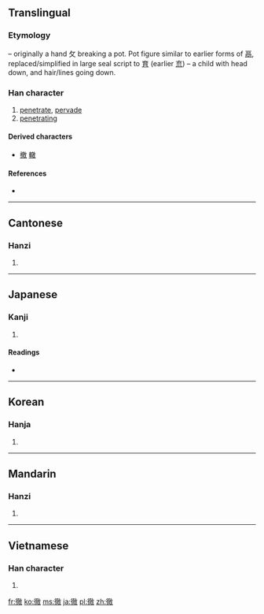 {{also|彻}}
==Translingual==
===Etymology===
{{Han compound|彳|育|攵|liushu=p}} – originally a hand 攵 breaking a pot. Pot figure similar to earlier forms of [[鬲]], replaced/simplified in large seal script to [[育]] (earlier [[㐬]]) – a child with head down, and hair/lines going down.

===Han character===
{{Han char|rn=60|rad=彳|as=12|sn=15|four=2824<sub>0</sub>|canj=竹人卜月大 (HOYBK)}}

# [[penetrate]], [[pervade]]
# [[penetrating]]

====Derived characters====
* [[撤]] [[轍]]

====References====
* {{Han ref|kx=0371.100|dkj=10245|dj=0698.060|hdz=20844.070|uh=5FB9|ud=24505|bh=B9FD|bd=47613}}

----

==Cantonese==

===Hanzi===
{{yue-hanzi|jyut=|y=chit3|sim=彻}}

# {{defn|Cantonese|sort=彳12}}

----

==Japanese==

===Kanji===
{{ja-kanji|grade=c|rs=彳12}}

# {{defn|Japanese|sort=彳12}}

====Readings====
* {{ja-readings|on=[[てつ]] (tetsu)|kun=[[とおる]] (tooru)}}

----

==Korean==

===Hanja===
{{ko-hanja|hangeul=철|eumhun=|rv=cheol|mr=ch'ŏl|y=chel}}

# {{defn|Korean|sort=彳12}}

----

==Mandarin==

===Hanzi===
{{cmn-hanzi|sim=彻|pin=[[chè]] ([[che4]])|wg=ch'e<sup>4</sup>}}

# {{defn|Mandarin|sort=彳12}}

----

==Vietnamese==

===Han character===
{{vi-hantu|[[triệt]], [[trẹt]], [[trê]], [[trệt]], [[trịt]], [[trít]], [[xẹt]]|rs=彳12}}

# {{defn|Vietnamese|sort=彳12}}

[[fr:徹]]
[[ko:徹]]
[[ms:徹]]
[[ja:徹]]
[[pl:徹]]
[[zh:徹]]